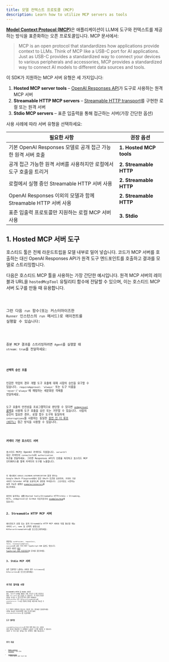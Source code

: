 ```yaml
---
title: 모델 컨텍스트 프로토콜 (MCP)
description: Learn how to utilize MCP servers as tools
---
```



[**Model Context Protocol (MCP)**](https://modelcontextprotocol.io)은 애플리케이션이 LLM에 도구와 컨텍스트를 제공하는 방식을 표준화하는 오픈 프로토콜입니다. MCP 문서에서:

> MCP is an open protocol that standardizes how applications provide context to LLMs. Think of MCP like a USB-C port for AI applications. Just as USB-C provides a standardized way to connect your devices to various peripherals and accessories, MCP provides a standardized way to connect AI models to different data sources and tools.

이 SDK가 지원하는 MCP 서버 유형은 세 가지입니다:

1. **Hosted MCP server tools** – [OpenAI Responses API](https://platform.openai.com/docs/guides/tools-remote-mcp)가 도구로 사용하는 원격 MCP 서버
2. **Streamable HTTP MCP servers** – [Streamable HTTP transport](https://modelcontextprotocol.io/docs/concepts/transports#streamable-http)를 구현한 로컬 또는 원격 서버
3. **Stdio MCP servers** – 표준 입출력을 통해 접근하는 서버(가장 간단한 옵션)

사용 사례에 따라 서버 유형을 선택하세요:

| 필요한 사항                                                         | 권장 옵션               |
| ------------------------------------------------------------------- | ----------------------- |
| 기본 OpenAI Responses 모델로 공개 접근 가능한 원격 서버 호출        | **1. Hosted MCP tools** |
| 공개 접근 가능한 원격 서버를 사용하지만 로컬에서 도구 호출을 트리거 | **2. Streamable HTTP**  |
| 로컬에서 실행 중인 Streamable HTTP 서버 사용                        | **2. Streamable HTTP**  |
| OpenAI Responses 이외의 모델과 함께 Streamable HTTP 서버 사용       | **2. Streamable HTTP**  |
| 표준 입출력 프로토콜만 지원하는 로컬 MCP 서버 사용                  | **3. Stdio**            |

## 1. Hosted MCP 서버 도구

호스티드 툴은 전체 라운드트립을 모델 내부로 밀어 넣습니다. 코드가 MCP 서버를 호출하는 대신 OpenAI Responses API가 원격 도구 엔드포인트를 호출하고 결과를 모델로 스트리밍합니다.

다음은 호스티드 MCP 툴을 사용하는 가장 간단한 예시입니다. 원격 MCP 서버의 레이블과 URL을 `hostedMcpTool` 유틸리티 함수에 전달할 수 있으며, 이는 호스티드 MCP 서버 도구를 만들 때 유용합니다.

<Code lang="typescript" code={hostedAgentExample} title="hostedAgent.ts" />

그런 다음 `run` 함수(또는 커스터마이즈한 `Runner` 인스턴스의 `run` 메서드)로 에이전트를 실행할 수 있습니다:

<Code lang="typescript" code={hostedExample} title="호스티드 MCP 도구로 실행" />

증분 MCP 결과를 스트리밍하려면 `Agent`를 실행할 때 `stream: true`를 전달하세요:

<Code
  lang="typescript"
  code={hostedStreamExample}
  title="호스티드 MCP 도구로 실행(스트리밍)"
/>

#### 선택적 승인 흐름

민감한 작업의 경우 개별 도구 호출에 대해 사람의 승인을 요구할 수 있습니다. `requireApproval: 'always'` 또는 도구 이름을 `'never'`/`'always'`에 매핑하는 세분화된 객체를 전달하세요.

도구 호출의 안전성을 프로그램적으로 판단할 수 있다면 [`onApproval` 콜백](https://github.com/openai/openai-agents-js/blob/main/examples/mcp/hosted-mcp-on-approval.ts)을 사용해 도구 호출을 승인 또는 거부할 수 있습니다. 사람의 승인이 필요한 경우, 로컬 함수 도구와 동일하게 `interruptions`를 사용하는 동일한 [휴먼 인 더 루프 (HITL)](/openai-agents-js/ko/guides/human-in-the-loop/) 접근 방식을 사용할 수 있습니다.

<Code
  lang="typescript"
  code={hostedHITLExample}
  title="호스티드 MCP 도구와 함께하는 휴먼 인 더 루프"
/>

### 커넥터 기반 호스티드 서버

호스티드 MCP는 OpenAI 커넥터도 지원합니다. `serverUrl` 대신 커넥터의 `connectorId`와 `authorization` 토큰을 전달하세요. 그러면 Responses API가 인증을 처리하고 호스티드 MCP 인터페이스를 통해 커넥터의 도구를 노출합니다.

<Code
  lang="typescript"
  code={hostedConnectorExample}
  title="커넥터 기반 호스티드 MCP 도구"
/>

이 예시에서 `GOOGLE_CALENDAR_AUTHORIZATION` 환경 변수는 Google OAuth Playground에서 얻은 OAuth 토큰을 보유하며, 커넥터 기반 서버가 Calendar API를 호출하도록 권한을 부여합니다. 스트리밍도 시연하는 실행 가능한 샘플은 [`examples/connectors`](https://github.com/openai/openai-agents-js/tree/main/examples/connectors)를 참고하세요.

완전히 동작하는 샘플(Hosted tools/Streamable HTTP/stdio + Streaming, HITL, onApproval)은 GitHub 리포지토리의 [examples/mcp](https://github.com/openai/openai-agents-js/tree/main/examples/mcp)에 있습니다.

## 2. Streamable HTTP MCP 서버

에이전트가 로컬 또는 원격 Streamable HTTP MCP 서버와 직접 통신할 때는 서버의 `url`, `name` 및 선택적 설정으로 `MCPServerStreamableHttp`를 인스턴스화하세요:

<Code
  lang="typescript"
  code={streamableHttpExample}
  title="Streamable HTTP MCP 서버로 실행"
/>

생성자는 `authProvider`, `requestInit`, `fetch`, `reconnectionOptions`, `sessionId`와 같은 추가 MCP TypeScript‑SDK 옵션도 받습니다. 자세한 내용은 [MCP TypeScript SDK 리포지토리](https://github.com/modelcontextprotocol/typescript-sdk)와 문서를 참조하세요.

## 3. Stdio MCP 서버

표준 입출력만 노출하는 서버의 경우 `fullCommand`로 `MCPServerStdio`를 인스턴스화하세요:

<Code lang="typescript" code={stdioExample} title="Stdio MCP 서버로 실행" />

## 추가로 알아둘 사항

**Streamable HTTP** 및 **Stdio** 서버의 경우, `Agent`가 실행될 때마다 사용 가능한 도구를 확인하기 위해 `list_tools()`를 호출할 수 있습니다. 이 라운드트립은 지연을 추가할 수 있으므로(특히 원격 서버에서) `MCPServerStdio` 또는 `MCPServerStreamableHttp`에 `cacheToolsList: true`를 전달해 결과를 메모리에 캐시할 수 있습니다.

도구 목록이 변경되지 않는다는 확신이 있는 경우에만 활성화하세요. 나중에 캐시를 무효화하려면 서버 인스턴스에서 `invalidateToolsCache()`를 호출하세요.

### 도구 필터링

`createMCPToolStaticFilter`를 통한 정적 필터 또는 사용자 지정 함수를 전달하여 각 서버에서 노출되는 도구를 제한할 수 있습니다. 다음은 두 가지 접근 방식을 모두 보여주는 결합 예시입니다:

<Code lang="typescript" code={toolFilterExample} title="도구 필터링" />

## 추가 자료

- [Model Context Protocol](https://modelcontextprotocol.io/) – 공식 명세
- [examples/mcp](https://github.com/openai/openai-agents-js/tree/main/examples/mcp) – 위에서 참조한 실행 가능한
  데모
